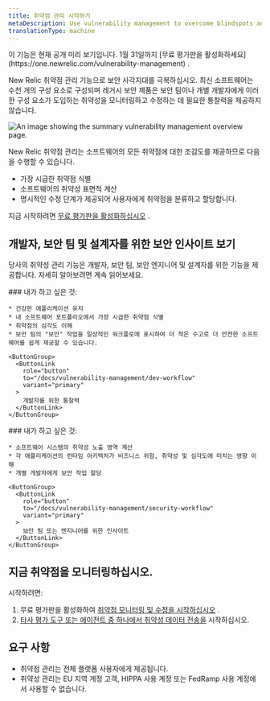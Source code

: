 ```yaml
---
title: 취약점 관리 시작하기
metaDescription: Use vulnerability management to overcome blindspots and remediate vulnerabilities.
translationType: machine
---
```



<Callout title="공개 미리보기">
  이 기능은 현재 공개 미리 보기입니다. 1월 31일까지 [무료 평가판을 활성화하세요](https://one.newrelic.com/vulnerability-management) .
</Callout>

New Relic 취약점 관리 기능으로 보안 사각지대를 극복하십시오. 최신 소프트웨어는 수천 개의 구성 요소로 구성되며 레거시 보안 제품은 보안 팀이나 개별 개발자에게 이러한 구성 요소가 도입하는 취약성을 모니터링하고 수정하는 데 필요한 통찰력을 제공하지 않습니다.

<img
  title="Vulnerability management overview"
  alt="An image showing the summary vulnerability management overview page."
  src={vmOverview}
/>

New Relic 취약점 관리는 소프트웨어의 모든 취약점에 대한 조감도를 제공하므로 다음을 수행할 수 있습니다.

* 가장 시급한 취약점 식별
* 소프트웨어의 취약성 표면적 계산
* 명시적인 수정 단계가 제공되어 사용자에게 취약점을 분류하고 할당합니다.

지금 시작하려면 [무료 평가판을 활성화하십시오](https://one.newrelic.com/vulnerability-management) .

## 개발자, 보안 팀 및 설계자를 위한 보안 인사이트 보기

당사의 취약성 관리 기능은 개발자, 보안 팀, 보안 엔지니어 및 설계자를 위한 기능을 제공합니다. 자세히 알아보려면 계속 읽어보세요.

<SideBySide>
  <Side>
    ### 내가 하고 싶은 것:

    * 건강한 애플리케이션 유지
    * 내 소프트웨어 포트폴리오에서 가장 시급한 취약점 식별
    * 취약점의 심각도 이해
    * 보안 팀의 "보안" 작업을 일상적인 워크플로에 표시하여 더 적은 수고로 더 안전한 소프트웨어를 쉽게 제공할 수 있습니다.

    <ButtonGroup>
      <ButtonLink
        role="button"
        to="/docs/vulnerability-management/dev-workflow"
        variant="primary"
      >
        개발자를 위한 통찰력
      </ButtonLink>
    </ButtonGroup>
  </Side>

  <Side>
    ### 내가 하고 싶은 것:

    * 소프트웨어 시스템의 취약성 노출 영역 계산
    * 각 애플리케이션의 런타임 아키텍처가 비즈니스 위험, 취약성 및 심각도에 미치는 영향 이해
    * 개별 개발자에게 보안 작업 할당

    <ButtonGroup>
      <ButtonLink
        role="button"
        to="/docs/vulnerability-management/security-workflow"
        variant="primary"
      >
        보안 팀 또는 엔지니어를 위한 인사이트
      </ButtonLink>
    </ButtonGroup>
  </Side>
</SideBySide>

## 지금 취약점을 모니터링하십시오.

시작하려면:

1. 무료 평가판을 활성화하여 [취약점 모니터링 및 수정을 시작하십시오](https://one.newrelic.com/vulnerability-management) .
2. [타사 평가 도구 또는 에이전트 중 하나에서 취약성 데이터 전송을](/docs/vulnerability-management/integrations/intro) 시작하십시오.

## 요구 사항

* 취약점 관리는 전체 플랫폼 사용자에게 제공됩니다.
* 취약성 관리는 EU 지역 계정 고객, HIPPA 사용 계정 또는 FedRamp 사용 계정에서 사용할 수 없습니다.